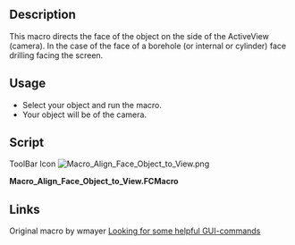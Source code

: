 <languages/>
<translate>

<!--T:1-->
{{Macro
|Name=Macro Align Face Object to View
|Icon=Macro_Align_Face_Object_to_View.png
|Description=This macro directs the face of the object on the side of the ActiveView.
|Author=Mario52
|Version=0.1
|Date=2015-01-16
|Download=[https://wiki.freecad.org/images/d/d5/Macro_Align_Face_Object_to_View.png ToolBar Icon]
|FCVersion=All
|SeeAlso=[[File:FCCamera 00.png|32px|FCCamera]] [[Macro_FCCamera|Macro_FCCamera]]
}}

==Description== <!--T:5-->

<!--T:2-->
This macro directs the face of the object on the side of the ActiveView (camera). In the case of the face of a borehole (or internal or cylinder) face drilling facing the screen.

==Usage== <!--T:6-->

<!--T:3-->
* Select your object and run the macro.
* Your object will be of the camera.

==Script== <!--T:4-->

<!--T:7-->
ToolBar Icon
</translate>
[[Image:Macro_Align_Face_Object_to_View.png]]

'''Macro_Align_Face_Object_to_View.FCMacro'''

{{MacroCode|code=
# This macro directs the face of the object on the side of the ActiveView (camera)
# extact FCCamera
# 16/01/2015

__title__="Macro_Align_Face_Object_to_View"
__author__ = "Mario52"

import pivy
from pivy import coin

try:
    v=Gui.Selection.getSelectionEx()[0].SubObjects[0].Surface.Axis    # to Axis
#    v = Gui.Selection.getSelectionEx()[0].SubObjects[0].normalAt(0,0) # normalAt
    r=App.Rotation(App.Vector(0,0,1),v)
    Gui.ActiveDocument.ActiveView.setCameraOrientation(r.Q)
except Exception:
    App.Console.PrintError("Select a face and run the macro"+"\n")

}}

==Links==

Original macro by wmayer [https://forum.freecad.org/viewtopic.php?f=3&t=7029&p=56735&hilit=Shape.Face4#p56735 Looking for some helpful GUI-commands]

{{clear}}